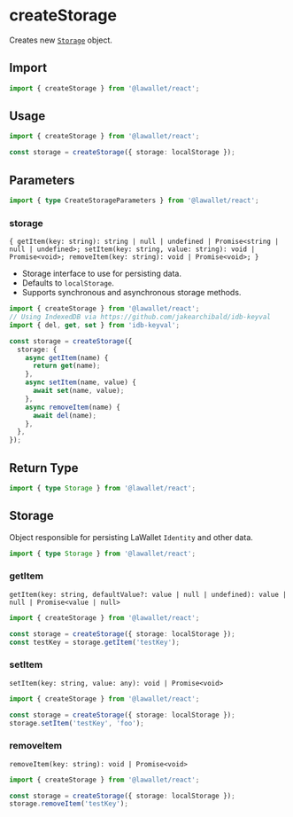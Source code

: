# createStorage

Creates new [`Storage`](#storage) object.

## Import

```ts
import { createStorage } from '@lawallet/react';
```

## Usage

```ts
import { createStorage } from '@lawallet/react';

const storage = createStorage({ storage: localStorage });
```

## Parameters

```ts
import { type CreateStorageParameters } from '@lawallet/react';
```

### storage

`{ getItem(key: string): string | null | undefined | Promise<string | null | undefined>; setItem(key: string, value: string): void | Promise<void>; removeItem(key: string): void | Promise<void>; }`

- Storage interface to use for persisting data.
- Defaults to `localStorage`.
- Supports synchronous and asynchronous storage methods.

```ts
import { createStorage } from '@lawallet/react';
// Using IndexedDB via https://github.com/jakearchibald/idb-keyval
import { del, get, set } from 'idb-keyval';

const storage = createStorage({
  storage: {
    async getItem(name) {
      return get(name);
    },
    async setItem(name, value) {
      await set(name, value);
    },
    async removeItem(name) {
      await del(name);
    },
  },
});
```

## Return Type

```ts
import { type Storage } from '@lawallet/react';
```

## Storage

Object responsible for persisting LaWallet `Identity` and other data.

```ts
import { type Storage } from '@lawallet/react';
```

### getItem

`getItem(key: string, defaultValue?: value | null | undefined): value | null | Promise<value | null>`

```ts
import { createStorage } from '@lawallet/react';

const storage = createStorage({ storage: localStorage });
const testKey = storage.getItem('testKey');
```

### setItem

`setItem(key: string, value: any): void | Promise<void>`

```ts
import { createStorage } from '@lawallet/react';

const storage = createStorage({ storage: localStorage });
storage.setItem('testKey', 'foo');
```

### removeItem

`removeItem(key: string): void | Promise<void>`

```ts
import { createStorage } from '@lawallet/react';

const storage = createStorage({ storage: localStorage });
storage.removeItem('testKey');
```
